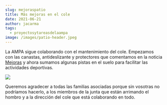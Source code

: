 ```yaml
---
slug: mejoraspatio
title: Más mejoras en el cole
date: 2021-06-21
author: jacarma
tags:
  - proyectosytareasdelaampa
image: /images/patio-header.jpeg
---
```

La AMPA sigue colaborando con el mantenimiento del cole.
Empezamos con las canastas, antideslizante y protectores que comentamos en la noticia [Mejoras](/posts/mejoras)
y ahora sumamos algunas pistas en el suelo para facilitar las actividades deportivas.

![](/images/mosaico-patio.jpg)

Queremos agradecer a todas las familias asociadas porque sin vosotras no podríamos hacerlo, a los miembros de la junta que están arrimando el hombro y a la dirección del cole que está colaborando en todo.

